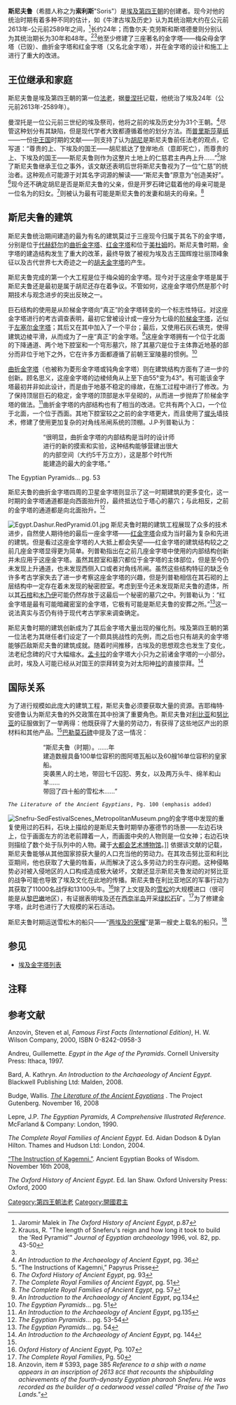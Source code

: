 {{noteTA
|T=zh-tw:斯尼夫魯;zh-cn:斯尼夫鲁;
|G1=Show
|1=zh-tw:斯尼夫魯;zh-cn:斯尼夫鲁;
}}

{{Pharaoh Infobox | 
    Alt= 索利斯 斯奈夫鲁|
    Name= 斯尼夫鲁 | 
    Image= Snofru_Eg_Mus_Kairo_2002.png|
ImageSize=300|
Caption=斯尼夫鲁的雕像，<br />藏于[[开罗国家博物馆|开罗国家博物馆]]。|
    NomenHiero= <hiero>S29-F35-D21-G43</hiero>|
Nomen=斯尼夫鲁<br />美丽的人<ref name="names2">Clayton, Peter A. ''Chronicle of the Pharaohs''. p42. Thames and Hudson, London, 2006. ISBN 978-0-500-28628-9 </ref> |
    Golden= ''Bik-nub''|  
    Nebty= ''Neb-maat-nebty'' |
    Horus= ''Neb-maat''|
    Reign=29年（曼涅托王表）|
    Predecessor= [[胡尼|胡尼]] （第三王朝）|
    Successor= [[胡夫|胡夫]] |
    Spouse= {{le|海特菲莉斯一世|Hetepheres I}} |
    Children= [[胡夫|胡夫]]，[[安克哈弗|安克哈弗]]， <br />Netjeraperef (?)，Ranefer (?)，<br /> Kanefer (?)，Iynefer (?)，<br /> {{le|拉霍特普|Rahotep}}(?)，Nefermaat (?),<br /> [[美莉缇丝一世|美莉缇丝一世]]， Neferetkau， <br />Neferetnesu (?)， {{le|荷努森|Henutsen}} (?)<ref>''The Complete Royal Families of Ancient Egypt'', pg.52-53</ref> |
    Dynasty=[[埃及第四王朝|埃及第四王朝]] |
    Father= [[胡尼|胡尼]] |
    Mother= {{le|美勒桑克一世|Meresankh I}} |
    Died= 约公元前2589年|
    Monuments= [[曲折金字塔|曲折金字塔]]，[[红金字塔|红金字塔]]，<br />{{link-de|美杜姆金字塔|Meidum-Pyramide}} (部分) 
}}

'''斯尼夫鲁'''（希腊人称之为'''索利斯'''"Soris"）是[[埃及第四王朝|埃及第四王朝]]的创建者。现今对他的统治时期有着多种不同的估计，如《牛津古埃及历史》认为其统治期大约在公元前2613年-公元前2589年之间，<ref>Jaromir Malek in ''The Oxford History of Ancient Egypt'', p.87</ref>长约24年；而鲁尔夫·克劳斯和斯塔德曼则分别认为其统治期长为30年和48年。<ref name="#1">Krauss, R. "The length of Sneferu's reign and how long it took to build the 'Red Pyramid'" ''Journal of Egyptian archaeology'' 1996, vol. 82, pp. 43-50</ref><ref name="#1"/>他至少修建了三座著名的金字塔——梅朵母金字塔（已毁）、曲折金字塔和红金字塔（又名北金字塔），并在金字塔的设计和施工上进行了重大的改进。

== 王位继承和家庭 ==
斯尼夫鲁是埃及第四王朝的第一位[[法老|法老]]，据[[曼涅托|曼涅托]]记载，他统治了埃及24年（公元前2613年-2589年）。

曼涅托是一位公元前三世纪的埃及祭司，他将之前的埃及历史分为31个王朝。<ref>''An Introduction to the Archaeology of Ancient Egypt'', pg. 36  </ref>尽管这种划分有其缺陷，但是现代学者大致都遵循着他的划分方法。而[[普里斯莎草纸|普里斯莎草纸]]——一份[[中王国|中王国]]时期的文献——则支持了认为[[胡尼|胡尼]]是斯尼夫鲁前任法老的观点，它写道：“尊贵的上、下埃及的国王——胡尼抵达了登岸地点（意即死亡），而尊贵的上、下埃及的国王——斯尼夫鲁则作为这整片土地上的仁慈君主冉冉上升……”<ref>“The Instructions of Kagemni,” Papyrus Prisse  </ref>除了斯尼夫鲁继承王位之事外，该文献还表明后世将斯尼夫鲁视为了一位“仁慈”的统治者。这种观点可能源于对其名字词源的解读——“斯尼夫鲁”原意为“创造美好”。<ref> ''The Oxford History of Ancient Egypt'', pg. 93 </ref>现今还不确定胡尼是否是斯尼夫鲁的父亲，但是开罗石碑记载着他的母亲可能是一位名为{{le|美勒桑克一世|Meresankh I|美勒桑克}}的妇女。<ref> ''The Complete Royal Families of Ancient Egypt'', pg. 51 </ref>{{le|海特菲莉斯一世|Hetepheres I}}则被认为最有可能是斯尼夫鲁的发妻和胡夫的母亲。<ref> ''The Complete Royal Families of Ancient Egypt'', pg. 57 </ref>

== 斯尼夫鲁的建筑 ==
斯尼夫鲁统治期间建造的最为有名的建筑莫过于三座现今归属于其名下的金字塔，分别是位于[[代赫舒尔|代赫舒尔]]的[[曲折金字塔|曲折金字塔]]、[[红金字塔|红金字塔]]和位于[[美杜姆|美杜姆]]的{{link-de|美杜姆金字塔|Meidum-Pyramide}}。斯尼夫鲁时期，金字塔的建造结构发生了重大的改革，最终导致了被视为埃及古王国辉煌壮丽顶峰象征以及古代世界七大奇迹之一的[[胡夫金字塔|胡夫金字塔]]的产生。

斯尼夫鲁完成的第一个大工程是位于梅朵姆的金字塔。现今对于这座金字塔是属于斯尼夫鲁还是最初是属于胡尼还存在着争议。不管如何，这座金字塔仍然是那个时期技术与观念进步的突出反映之一。

巨石结构的使用是从阶梯金字塔向“真正”的金字塔转变的一个标志性特征。对这座金字塔进行的考古调查表明，最初它曾被设计成一座分为七级的[[阶梯金字塔|阶梯金字塔]]，近似于[[左塞尔金字塔|左塞尔金字塔]]；其后又在其中加入了一个平台；最后，又使用石灰石填充，使得建筑边棱平滑，从而成为了一座“真正”的金字塔。<ref>''An Introduction to the Archaeology of Ancient Egypt'', pg.134 </ref>这座金字塔拥有一个位于北面的下降通道、两个地下腔室和一个穹形墓穴，除了其墓穴是位于主体靠近地基的部分而非位于地下之外，它在许多方面都遵循了前朝王室陵墓的惯例。<ref>''The Egyptian Pyramids''... pg. 51</ref>

[[曲折金字塔|曲折金字塔]]（也被称为菱形金字塔或钝角金字塔）则在建筑结构方面有了进一步的创新。顾名思义，这座金字塔的边棱倾角从上至下由55°变为43°。有可能该金字塔最初并非如此设计，而是由于地基不稳定的缘故，在施工过程中进行了修改。为了保持顶层巨石的稳定，金字塔的顶部是水平垒砌的，从而进一步抛弃了阶梯金字塔的做法。<ref>''An Introduction to the Archaeology of Ancient Egypt'', pg.135 </ref>曲折金字塔的内部结构也有了相当的改进。它共有两个入口，一个位于北面，一个位于西面。其地下腔室较之之前的金字塔更大，而且使用了[[墀头|墀头]]墙技术，修建了使用更加复杂的对角线吊闸系统的顶棚。J.P·列普勒认为：

:::“很明显，曲折金字塔的内部结构是当时的设计师
:::进行的新的摸索和实验，这种结构能够营建出很大
:::的内部空间（大约5千万立方），这是那个时代所
:::能建造的最大的金字塔。”<ref>
The Egyptian Pyramids… pg. 53 </ref>

斯尼夫鲁的曲折金字塔四周的卫星金字塔则显示了这一时期建筑的更多变化，这一时期的金字塔通道都是向西面抬升的，最终抵达位于塔心的墓穴；与此相反，之前的金字塔的通道都是向北面抬升。<ref>''The Egyptian Pyramids''… pg. 53-54 </ref>

[[File:Egypt.Dashur.RedPyramid.01.jpg|left]]
斯尼夫鲁时期的建筑工程展现了众多的技术进步，自然使人期待他的最后一座金字塔——[[红金字塔|红金字塔]]会成为当时最为复杂和先进的建筑。但是看过这座金字塔的人大抵上都会失望——红金字塔的建筑结构较之之前几座金字塔显得更为简单。列普勒指出在之前几座金字塔中使用的内部结构创新并未应用于这座金字塔。虽然其腔室和墓穴都位于金字塔的主体部位，但是至今仍未发现上升通道，也未发现西侧入口或者对角线吊闸。虽然这些结构特征的缺乏令许多考古学家失去了进一步考察这座金字塔的兴趣，但是列普勒相信在其石砌的上层结构中一定存在着未发现的秘密腔室。考虑到至今还未发现斯尼夫鲁的遗体，所以其[[石棺|石棺]]和[[木乃伊|木乃伊]]可能仍然存放于这最后一个秘密的墓穴之中。列普勒认为：“红金字塔是最有可能暗藏密室的金字塔，它极有可能是斯尼夫鲁的安葬之所。”<ref>''The Egyptian Pyramids''... pg. 54</ref>这一说法真实与否仍有待于现代考古学家来调查确定。

斯尼夫鲁时期的建筑创新成为了其后金字塔大量出现的催化剂。埃及第四王朝的第一位法老为其继任者们设定了一个颇具挑战性的先例，而之后也只有胡夫的金字塔能够匹敌斯尼夫鲁的建筑成就。随着时间推移，古埃及的思想观念也发生了变化，法老纪念碑的尺寸大幅缩水。[[孟卡拉|孟卡拉]]的金字塔大小只为之前诸金字塔的一小部分。此时，埃及人可能已经从对国王的崇拜转变为对太阳神[[拉_(神祇)|拉]]的直接崇拜。<ref name="#2">''An Introduction to the Archaeology of Ancient Egypt'', pg. 144</ref>

== 国际关系 ==
为了进行规模如此庞大的建筑工程，斯尼夫鲁必须要获取大量的资源。吉耶梅特·安德鲁认为斯尼夫鲁的外交政策在其中扮演了重要角色。斯尼夫鲁对[[利比亚|利比亚]]和[[努比亚|努比亚]]的征服做到了一举两得：他既获得了大量的劳动力，有获得了这些地区产出的原材料和其他产品。<ref name="#2"/>[[巴勒莫石碑|巴勒莫石碑]]中提及了这一情况：

:::“斯尼夫鲁（时期）。……年
:::建造数艘具备100单位容积的图阿塔瓦船以及60艘16单位容积的皇家船。
:::突袭黑人的土地，带回七千囚犯、男女，以及两万头牛、绵羊和山羊……
:::带回了四十船的雪松木……”<ref> 
 ''The Literature of the Ancient Egyptians'', Pg. 100 (emphasis added) </ref>

[[File:Snefru-SedFestivalScenes_MetropolitanMuseum.png|thumb]]的金字塔中发现的重复使用过的石料，石块上描绘的是斯尼夫鲁时期举办塞德节的场景——左边石块上，位于画面左方的法老前蹲着一人，而画面中央的人物则是一位女神；右边石块则描绘了数个处于队列中的人物。藏于[[大都会艺术博物馆|大都会艺术博物馆]]。]]
依据该文献的记载，斯尼夫鲁能够从其他国家掠获大量的人口充当他的劳动力。在其攻击努比亚和利比亚期间，他也获取了大量的牲畜，从而解决了这么多劳动力的生存问题。这种侵略势必对被入侵地区的人口构成造成极大破坏，文献还显示斯尼夫鲁发动的对努比亚的战争可能也导致了埃及文化在此地的传播。斯尼夫鲁在利比亚地区的军事行动为其获取了11000名战俘和13100头牛。<ref>''Oxford History of Ancient Egypt'', Pg. 107</ref>除了上文提及的[[雪松|雪松]]的大规模进口（很可能是从[[黎巴嫩|黎巴嫩]]地区），有证据表明埃及还在[[西奈半岛|西奈半岛]]开采[[绿松石|绿松石]]矿。<ref>''The Complete Royal Families'', Pg. 50 </ref>为了修建金字塔，此时也进行了大规模的采石活动。

斯尼夫鲁时期运送雪松木的船只——“[[两埃及的荣耀|两埃及的荣耀]]”是第一艘史上载名的船只。<ref name ="famousfirstfacts"> Anzovin, item # 5393, page 385 ''Reference to a ship with a name appears in an inscription of 2613 <small>BCE</small> that recounts the shipbuilding achievements of the fourth-dynasty Egyptian pharaoh Sneferu. He was recorded as the builder of a cedarwood vessel called "Praise of the Two Lands."''</ref>

== 参见 ==

* [[埃及金字塔列表|埃及金字塔列表]]


== 注释 ==
{{reflist}}

== 参考文献 ==
 
Anzovin, Steven et al, ''Famous First Facts (International Edition)'', H. W. Wilson Company, 2000, ISBN 0-8242-0958-3

Andreu, Guillemette. ''Egypt in the Age of the Pyramids''. Cornell University Press: Ithaca, 1997. 
 
Bard, A. Kathryn. ''An Introduction to the Archaeology of Ancient Egypt''. Blackwell Publishing Ltd:  Malden, 2008.  
 
Budge, Wallis. [http://www.gutenberg.org/files/15932/15932-h/15932-h.htm#Pg_100 ''The Literature of the Ancient Egyptians''] {{Wayback|url=http://www.gutenberg.org/files/15932/15932-h/15932-h.htm#Pg_100 |date=20200214005352 }}. The Project Gutenberg. November 16, 2008 

Lepre, J.P. ''The Egyptian Pyramids, A Comprehensive Illustrated Reference''. McFarland & Company: London, 1990. 
 
''The Complete Royal Families of Ancient Egypt''. Ed. Aidan Dodson & Dylan Hilton. Thames and Hudson Ltd: London, 2004.

[https://web.archive.org/web/20081013115157/http://egypt.thetao.info/kagemni.htm “The Instruction of Kagemni.”]. Ancient Egyptian Books of Wisdom. November 16th 2008, 
 
''The Oxford History of Ancient Egypt''. Ed. Ian Shaw. Oxford University Press: Oxford, 2000

{{Pharaoh | Prev=[[胡尼|胡尼]] （第三王朝）| Dynasty=[[埃及第四王朝|第四王朝]] | Next=[[胡夫|胡夫]]}}
{{著名埃及统治者}}

[[Category:第四王朝法老|Category:第四王朝法老]]
[[Category:開國君主|Category:開國君主]]
